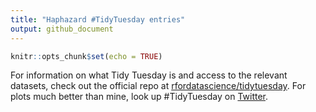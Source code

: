 ```yaml
---
title: "Haphazard #TidyTuesday entries"
output: github_document
---
```


```r
knitr::opts_chunk$set(echo = TRUE)
```

For information on what Tidy Tuesday is and access to the relevant datasets, 
check out the official repo at [rfordatascience/tidytuesday](https://github.com/rfordatascience/tidytuesday). 
For plots much better than mine, look up #TidyTuesday on [Twitter](https://twitter.com/search?q=%23TidyTuesday&src=typed_query). 
